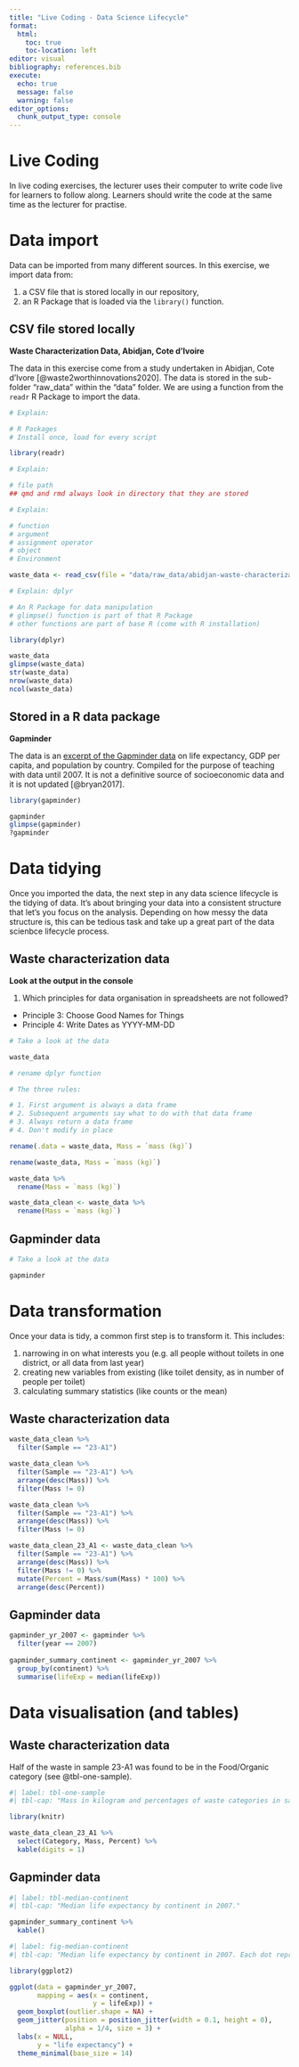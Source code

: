 ```yaml
---
title: "Live Coding - Data Science Lifecycle"
format:
  html:
    toc: true
    toc-location: left
editor: visual
bibliography: references.bib
execute:
  echo: true
  message: false
  warning: false
editor_options: 
  chunk_output_type: console
---
```


# Live Coding

In live coding exercises, the lecturer uses their computer to write code live for learners to follow along. Learners should write the code at the same time as the lecturer for practise.

# Data import

Data can be imported from many different sources. In this exercise, we import data from:

1.  a CSV file that is stored locally in our repository,
2.  an R Package that is loaded via the `library()` function.

## CSV file stored locally

**Waste Characterization Data, Abidjan, Cote d'Ivoire**

The data in this exercise come from a study undertaken in Abidjan, Cote d'Ivore [@waste2worthinnovations2020]. The data is stored in the sub-folder "raw_data" within the "data" folder. We are using a function from the `readr` R Package to import the data.

```r

# Explain:

# R Packages 
# Install once, load for every script

library(readr)

# Explain: 

# file path
## qmd and rmd always look in directory that they are stored

# Explain:

# function
# argument
# assignment operator
# object
# Environment

waste_data <- read_csv(file = "data/raw_data/abidjan-waste-characterization.csv")

```

```r

# Explain: dplyr

# An R Package for data manipulation
# glimpse() function is part of that R Package
# other functions are part of base R (come with R installation)

library(dplyr)

waste_data
glimpse(waste_data)
str(waste_data)
nrow(waste_data)
ncol(waste_data)

```

## Stored in a R data package

**Gapminder**

The data is an [excerpt of the Gapminder data](https://www.gapminder.org/data/documentation/) on life expectancy, GDP per capita, and population by country. Compiled for the purpose of teaching with data until 2007. It is not a definitive source of socioeconomic data and it is not updated [@bryan2017].

```r
library(gapminder)

gapminder
glimpse(gapminder)
?gapminder

```

# Data tidying

Once you imported the data, the next step in any data science lifecycle is the tidying of data. It's about bringing your data into a consistent structure that let's you focus on the analysis. Depending on how messy the data structure is, this can be tedious task and take up a great part of the data scienbce lifecycle process.

## Waste characterization data

**Look at the output in the console**

1.  Which principles for data organisation in spreadsheets are not followed?

-   Principle 3: Choose Good Names for Things
-   Principle 4: Write Dates as YYYY-MM-DD

```r

# Take a look at the data

waste_data 

# rename dplyr function

# The three rules:

# 1. First argument is always a data frame
# 2. Subsequent arguments say what to do with that data frame
# 3. Always return a data frame
# 4. Don't modify in place

rename(.data = waste_data, Mass = `mass (kg)`)

rename(waste_data, Mass = `mass (kg)`)

waste_data %>% 
  rename(Mass = `mass (kg)`)

waste_data_clean <- waste_data %>% 
  rename(Mass = `mass (kg)`)

```

## Gapminder data

```r

# Take a look at the data

gapminder 

```

# Data transformation

Once your data is tidy, a common first step is to transform it. This includes:

1.  narrowing in on what interests you (e.g. all people without toilets in one district, or all data from last year)
2.  creating new variables from existing (like toilet density, as in number of people per toilet)
3.  calculating summary statistics (like counts or the mean)

## Waste characterization data

```r

waste_data_clean %>% 
  filter(Sample == "23-A1") 

waste_data_clean %>% 
  filter(Sample == "23-A1") %>% 
  arrange(desc(Mass)) %>% 
  filter(Mass != 0)

waste_data_clean %>% 
  filter(Sample == "23-A1") %>% 
  arrange(desc(Mass)) %>% 
  filter(Mass != 0)

waste_data_clean_23_A1 <- waste_data_clean %>% 
  filter(Sample == "23-A1") %>% 
  arrange(desc(Mass)) %>% 
  filter(Mass != 0) %>% 
  mutate(Percent = Mass/sum(Mass) * 100) %>% 
  arrange(desc(Percent)) 

```

## Gapminder data

```r

gapminder_yr_2007 <- gapminder %>% 
  filter(year == 2007)
  
gapminder_summary_continent <- gapminder_yr_2007 %>% 
  group_by(continent) %>% 
  summarise(lifeExp = median(lifeExp))

```

# Data visualisation (and tables)

## Waste characterization data

Half of the waste in sample 23-A1 was found to be in the Food/Organic category (see @tbl-one-sample).

```r
#| label: tbl-one-sample
#| tbl-cap: "Mass in kilogram and percentages of waste categories in sample 23-A1"

library(knitr)

waste_data_clean_23_A1 %>%
  select(Category, Mass, Percent) %>% 
  kable(digits = 1) 


```

## Gapminder data

```r
#| label: tbl-median-continent
#| tbl-cap: "Median life expectancy by continent in 2007."

gapminder_summary_continent %>% 
  kable()

```

```r
#| label: fig-median-continent
#| tbl-cap: "Median life expectancy by continent in 2007. Each dot represents one individual coutry."

library(ggplot2)

ggplot(data = gapminder_yr_2007, 
       mapping = aes(x = continent, 
                     y = lifeExp)) +
  geom_boxplot(outlier.shape = NA) +
  geom_jitter(position = position_jitter(width = 0.1, height = 0),
              alpha = 1/4, size = 3) +
  labs(x = NULL,
       y = "life expectancy") +
  theme_minimal(base_size = 14) 

```

